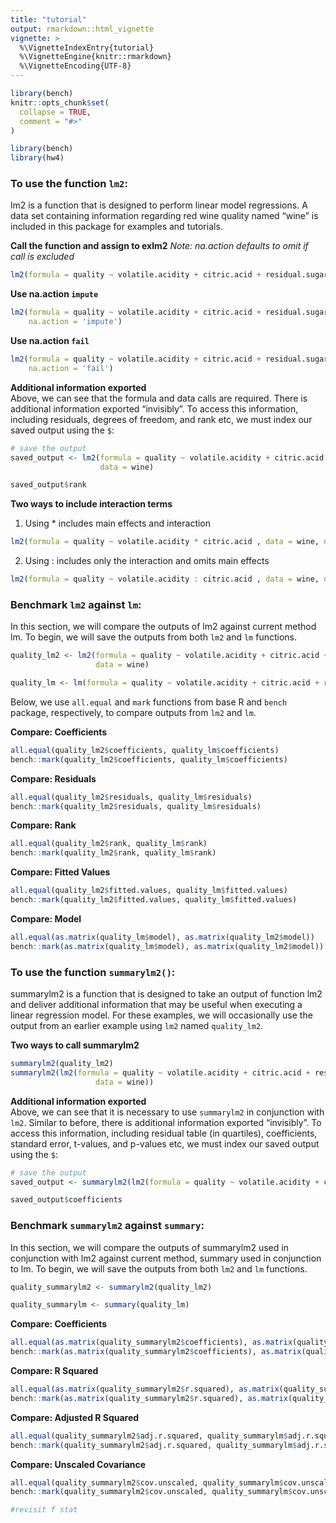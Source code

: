 ```yaml
---
title: "tutorial"
output: rmarkdown::html_vignette
vignette: >
  %\VignetteIndexEntry{tutorial}
  %\VignetteEngine{knitr::rmarkdown}
  %\VignetteEncoding{UTF-8}
---
```


```r
library(bench)
knitr::opts_chunk$set(
  collapse = TRUE,
  comment = "#>"
)
```

```r
library(bench)
library(hw4)
```

### To use the function `lm2`:
lm2 is a function that is designed to perform linear model regressions. A data set containing information regarding red wine quality named "wine" is included in this package for examples and tutorials.
    
**Call the function and assign to exlm2** *Note: na.action defaults to omit if call is excluded*
```r
lm2(formula = quality ~ volatile.acidity + citric.acid + residual.sugar, data = wine)
```

**Use na.action `impute`**
```r
lm2(formula = quality ~ volatile.acidity + citric.acid + residual.sugar, data = wine, 
    na.action = 'impute')
```

**Use na.action `fail`**
```r
lm2(formula = quality ~ volatile.acidity + citric.acid + residual.sugar, data = wine, 
    na.action = 'fail')
```

**Additional information exported**       
Above, we can see that the formula and data calls are required. There is additional information exported "invisibly". To access this information, including residuals, degrees of freedom, and rank etc, we must index our saved output using the `$`:
```r
# save the output
saved_output <- lm2(formula = quality ~ volatile.acidity + citric.acid + residual.sugar, 
                    data = wine) 

saved_output$rank
```

**Two ways to include interaction terms** 
  
1) Using * includes main effects and interaction 
```r
lm2(formula = quality ~ volatile.acidity * citric.acid , data = wine, na.action = 'fail')
```
  
2. Using : includes only the interaction and omits main effects
```r
lm2(formula = quality ~ volatile.acidity : citric.acid , data = wine, na.action = 'fail')
```

### Benchmark `lm2` against `lm`:
In this section, we will compare the outputs of lm2 against current method lm. To begin, we will save the outputs from both `lm2` and `lm` functions.
```r
quality_lm2 <- lm2(formula = quality ~ volatile.acidity + citric.acid + residual.sugar, 
                   data = wine)

quality_lm <- lm(formula = quality ~ volatile.acidity + citric.acid + residual.sugar, data = wine)
```
      
Below, we use `all.equal` and `mark` functions from base R and `bench` package, respectively, to compare outputs from `lm2` and `lm`.
  
**Compare: Coefficients **
```r
all.equal(quality_lm2$coefficients, quality_lm$coefficients) 
bench::mark(quality_lm2$coefficients, quality_lm$coefficients) 
```
  
**Compare: Residuals**
```r
all.equal(quality_lm2$residuals, quality_lm$residuals) 
bench::mark(quality_lm2$residuals, quality_lm$residuals)
```

**Compare: Rank**
```r
all.equal(quality_lm2$rank, quality_lm$rank) 
bench::mark(quality_lm2$rank, quality_lm$rank)
```

**Compare: Fitted Values**
```r
all.equal(quality_lm2$fitted.values, quality_lm$fitted.values) 
bench::mark(quality_lm2$fitted.values, quality_lm$fitted.values) 
```

**Compare: Model**
```r
all.equal(as.matrix(quality_lm$model), as.matrix(quality_lm2$model))
bench::mark(as.matrix(quality_lm$model), as.matrix(quality_lm2$model))
```

### To use the function `summarylm2()`:
summarylm2 is a function that is designed to take an output of function lm2 and deliver additional information that may be useful when executing a linear regression model. For these examples, we will occasionally use the output from an earlier example using `lm2` named `quality_lm2`. 

**Two ways to call summarylm2**
```r
summarylm2(quality_lm2)
summarylm2(lm2(formula = quality ~ volatile.acidity + citric.acid + residual.sugar, 
                   data = wine))
```
    
**Additional information exported**       
Above, we can see that it is necessary to use `summarylm2` in conjunction with `lm2`. Similar to before, there is additional information exported "invisibly". To access this information, including residual table (in quartiles), coefficients, standard error, t-values, and p-values etc, we must index our saved output using the `$`:
```r
# save the output
saved_output <- summarylm2(lm2(formula = quality ~ volatile.acidity + citric.acid + residual.sugar, data = wine))

saved_output$coefficients
```

### Benchmark `summarylm2` against `summary`:
In this section, we will compare the outputs of summarylm2 used in conjunction with lm2 against current method, summary used in conjunction to lm. To begin, we will save the outputs from both `lm2` and `lm` functions.
```r
quality_summarylm2 <- summarylm2(quality_lm2)

quality_summarylm <- summary(quality_lm)
```

**Compare: Coefficients **
```r
all.equal(as.matrix(quality_summarylm2$coefficients), as.matrix(quality_summarylm$coefficients)) 
bench::mark(as.matrix(quality_summarylm2$coefficients), as.matrix(quality_summarylm$coefficients))
```

**Compare: R Squared **
```r
all.equal(as.matrix(quality_summarylm2$r.squared), as.matrix(quality_summarylm$r.squared)) 
bench::mark(as.matrix(quality_summarylm2$r.squared), as.matrix(quality_summarylm$r.squared))
```

**Compare: Adjusted R Squared **
```r
all.equal(quality_summarylm2$adj.r.squared, quality_summarylm$adj.r.squared)
bench::mark(quality_summarylm2$adj.r.squared, quality_summarylm$adj.r.squared)
```

**Compare: Unscaled Covariance **
```r
all.equal(quality_summarylm2$cov.unscaled, quality_summarylm$cov.unscaled)
bench::mark(quality_summarylm2$cov.unscaled, quality_summarylm$cov.unscaled)
```


```r
#revisit f stat
```


